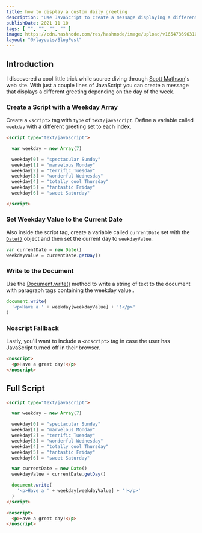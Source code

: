 ```yaml
---
title: how to display a custom daily greeting
description: "Use JavaScript to create a message displaying a different greeting depending on the day of the week."
publishDate: 2021 11 10
tags: [ "", "", "", "" ]
image: https://cdn.hashnode.com/res/hashnode/image/upload/v1654736963103/D3mX5clis.jpeg
layout: "@/layouts/BlogPost"
---
```


## Introduction

I discovered a cool little trick while source diving through [Scott Mathson](https://scottmathson.com/)'s web site. With just a couple lines of JavaScript you can create a message that displays a different greeting depending on the day of the week.

### Create a Script with a Weekday Array

Create a `<script>` tag with `type` of `text/javascript`. Define a variable called `weekday` with a different greeting set to each index.

```html
<script type="text/javascript">

  var weekday = new Array(7)

  weekday[0] = "spectacular Sunday"
  weekday[1] = "marvelous Monday"
  weekday[2] = "terrific Tuesday"
  weekday[3] = "wonderful Wednesday"
  weekday[4] = "totally cool Thursday"
  weekday[5] = "fantastic Friday"
  weekday[6] = "sweet Saturday"

</script>
```

### Set Weekday Value to the Current Date

Also inside the script tag, create a variable called `currentDate` set with the [`Date()`](https://developer.mozilla.org/en-US/docs/Web/JavaScript/Reference/Global_Objects/Date) object and then set the current day to `weekdayValue`.

```javascript
var currentDate = new Date()
weekdayValue = currentDate.getDay()
```

### Write to the Document

Use the [Document.write()](https://developer.mozilla.org/en-US/docs/Web/API/Document/write) method to write a string of text to the document with paragraph tags containing the weekday value..

```javascript
document.write(
  '<p>Have a ' + weekday[weekdayValue] + '!</p>'
)
```

### Noscript Fallback

Lastly, you'll want to include a `<noscript>` tag in case the user has JavaScript turned off in their browser.

```html
<noscript>
  <p>Have a great day!</p>
</noscript>
```

## Full Script

```html
<script type="text/javascript">

  var weekday = new Array(7)

  weekday[0] = "spectacular Sunday"
  weekday[1] = "marvelous Monday"
  weekday[2] = "terrific Tuesday"
  weekday[3] = "wonderful Wednesday"
  weekday[4] = "totally cool Thursday"
  weekday[5] = "fantastic Friday"
  weekday[6] = "sweet Saturday"

  var currentDate = new Date()
  weekdayValue = currentDate.getDay()

  document.write(
    '<p>Have a ' + weekday[weekdayValue] + '!</p>'
  )
</script>

<noscript>
  <p>Have a great day!</p>
</noscript>
```